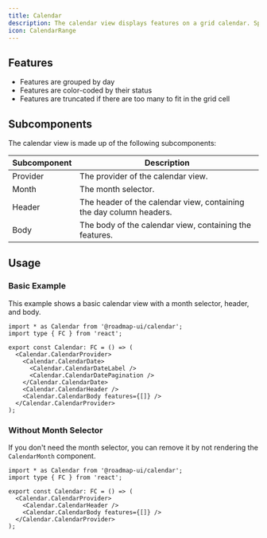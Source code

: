 ```yaml
---
title: Calendar
description: The calendar view displays features on a grid calendar. Specifically it shows the end date of each feature, and groups features by day.
icon: CalendarRange
---
```


<div className="not-prose w-full bg-white border rounded-xl overflow-hidden">
  <Calendar.Basic />
</div>

## Features

- Features are grouped by day
- Features are color-coded by their status
- Features are truncated if there are too many to fit in the grid cell

## Subcomponents

The calendar view is made up of the following subcomponents:

| Subcomponent | Description |
| ------- | ----------- |
| Provider | The provider of the calendar view. |
| Month | The month selector. |
| Header | The header of the calendar view, containing the day column headers. |
| Body | The body of the calendar view, containing the features. |

## Usage

### Basic Example

This example shows a basic calendar view with a month selector, header, and body.

<div className="not-prose w-full bg-white border rounded-xl overflow-hidden">
  <Calendar.Basic />
</div>

```tsx
import * as Calendar from '@roadmap-ui/calendar';
import type { FC } from 'react';

export const Calendar: FC = () => (
  <Calendar.CalendarProvider>
    <Calendar.CalendarDate>
      <Calendar.CalendarDateLabel />
      <Calendar.CalendarDatePagination />
    </Calendar.CalendarDate>
    <Calendar.CalendarHeader />
    <Calendar.CalendarBody features={[]} />
  </Calendar.CalendarProvider>
);
```

### Without Month Selector

If you don't need the month selector, you can remove it by not rendering the `CalendarMonth` component.

<div className="not-prose w-full bg-white border rounded-xl overflow-hidden">
  <Calendar.WithoutMonth />
</div>

```tsx
import * as Calendar from '@roadmap-ui/calendar';
import type { FC } from 'react';

export const Calendar: FC = () => (
  <Calendar.CalendarProvider>
    <Calendar.CalendarHeader />
    <Calendar.CalendarBody features={[]} />
  </Calendar.CalendarProvider>
);
```